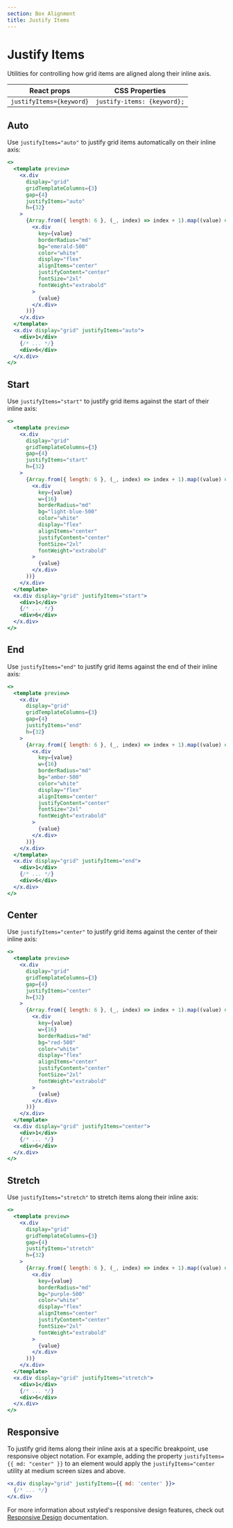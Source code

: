 ```yaml
---
section: Box Alignment
title: Justify Items
---
```


# Justify Items

Utilities for controlling how grid items are aligned along their inline axis.

| React props              | CSS Properties              |
| ------------------------ | --------------------------- |
| `justifyItems={keyword}` | `justify-items: {keyword};` |

## Auto

Use `justifyItems="auto"` to justify grid items automatically on their inline axis:

```jsx preview color=emerald
<>
  <template preview>
    <x.div
      display="grid"
      gridTemplateColumns={3}
      gap={4}
      justifyItems="auto"
      h={32}
    >
      {Array.from({ length: 6 }, (_, index) => index + 1).map((value) => (
        <x.div
          key={value}
          borderRadius="md"
          bg="emerald-500"
          color="white"
          display="flex"
          alignItems="center"
          justifyContent="center"
          fontSize="2xl"
          fontWeight="extrabold"
        >
          {value}
        </x.div>
      ))}
    </x.div>
  </template>
  <x.div display="grid" justifyItems="auto">
    <div>1</div>
    {/* ... */}
    <div>6</div>
  </x.div>
</>
```

## Start

Use `justifyItems="start"` to justify grid items against the start of their inline axis:

```jsx preview color=light-blue
<>
  <template preview>
    <x.div
      display="grid"
      gridTemplateColumns={3}
      gap={4}
      justifyItems="start"
      h={32}
    >
      {Array.from({ length: 6 }, (_, index) => index + 1).map((value) => (
        <x.div
          key={value}
          w={16}
          borderRadius="md"
          bg="light-blue-500"
          color="white"
          display="flex"
          alignItems="center"
          justifyContent="center"
          fontSize="2xl"
          fontWeight="extrabold"
        >
          {value}
        </x.div>
      ))}
    </x.div>
  </template>
  <x.div display="grid" justifyItems="start">
    <div>1</div>
    {/* ... */}
    <div>6</div>
  </x.div>
</>
```

## End

Use `justifyItems="end"` to justify grid items against the end of their inline axis:

```jsx preview color=amber
<>
  <template preview>
    <x.div
      display="grid"
      gridTemplateColumns={3}
      gap={4}
      justifyItems="end"
      h={32}
    >
      {Array.from({ length: 6 }, (_, index) => index + 1).map((value) => (
        <x.div
          key={value}
          w={16}
          borderRadius="md"
          bg="amber-500"
          color="white"
          display="flex"
          alignItems="center"
          justifyContent="center"
          fontSize="2xl"
          fontWeight="extrabold"
        >
          {value}
        </x.div>
      ))}
    </x.div>
  </template>
  <x.div display="grid" justifyItems="end">
    <div>1</div>
    {/* ... */}
    <div>6</div>
  </x.div>
</>
```

## Center

Use `justifyItems="center"` to justify grid items against the center of their inline axis:

```jsx preview color=red
<>
  <template preview>
    <x.div
      display="grid"
      gridTemplateColumns={3}
      gap={4}
      justifyItems="center"
      h={32}
    >
      {Array.from({ length: 6 }, (_, index) => index + 1).map((value) => (
        <x.div
          key={value}
          w={16}
          borderRadius="md"
          bg="red-500"
          color="white"
          display="flex"
          alignItems="center"
          justifyContent="center"
          fontSize="2xl"
          fontWeight="extrabold"
        >
          {value}
        </x.div>
      ))}
    </x.div>
  </template>
  <x.div display="grid" justifyItems="center">
    <div>1</div>
    {/* ... */}
    <div>6</div>
  </x.div>
</>
```

## Stretch

Use `justifyItems="stretch"` to stretch items along their inline axis:

```jsx preview color=purple
<>
  <template preview>
    <x.div
      display="grid"
      gridTemplateColumns={3}
      gap={4}
      justifyItems="stretch"
      h={32}
    >
      {Array.from({ length: 6 }, (_, index) => index + 1).map((value) => (
        <x.div
          key={value}
          borderRadius="md"
          bg="purple-500"
          color="white"
          display="flex"
          alignItems="center"
          justifyContent="center"
          fontSize="2xl"
          fontWeight="extrabold"
        >
          {value}
        </x.div>
      ))}
    </x.div>
  </template>
  <x.div display="grid" justifyItems="stretch">
    <div>1</div>
    {/* ... */}
    <div>6</div>
  </x.div>
</>
```

## Responsive

To justify grid items along their inline axis at a specific breakpoint, use responsive object notation. For example, adding the property `justifyItems={{ md: "center" }}` to an element would apply the `justifyItems="center` utility at medium screen sizes and above.

```jsx
<x.div display="grid" justifyItems={{ md: 'center' }}>
  {/* ... */}
</x.div>
```

For more information about xstyled's responsive design features, check out [Responsive Design](@TODO-link) documentation.
